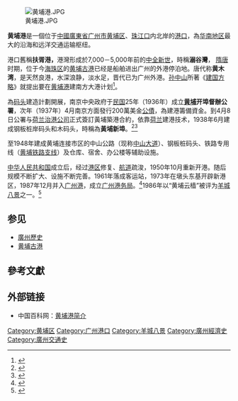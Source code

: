 {{Distinguish|黄埔古港}}

[[File:黄埔港.JPG|thumb]]

'''黄埔港'''是一個位于[[中華人民共和國|中國]][[廣東省|廣東省]][[广州市|广州市]][[黄埔区|黄埔区]]、[[珠江口|珠江口]]内北岸的[[港口|港口]]，為[[华南地区|华南地区]]最大的沿海和远洋交通运输枢纽。

港口舊稱'''扶胥港，'''港灣形成於7,000－5,000年前的[[中新世|中全新世]]，時稱'''溺谷灣'''， [[隋朝|隋]][[唐朝|唐]]时期，位于今[[海珠区|海珠区]]的[[黄埔古港|黄埔古港]]已经是船舶进出广州的外港停泊地。唐代称'''黄木湾'''，是天然良港，水深浪静，淡水足，晋代已为广州外港。[[孙中山|孙中山]]所著《[[建国方略|建国方略]]》就提出要在[[黄埔港|黄埔港]]建南方大港计划<ref>{{cite web|url=http://www.zsnews.cn/Column/2006/02/23/545053.shtml|title=孙中山与黄埔港}}{{dead link|date=2018年5月 |bot=InternetArchiveBot |fix-attempted=yes }}</ref>。

為[[码头|码头]]建造計劃開展，南京中央政府于[[中華民國|民国]]25年（1936年）成立'''[[黄埔_(广州)|黄埔]]开埠督辦公署'''，次年（1937年）4月南京方面發行200萬美金[[公債|公債]]，為建港籌備資金。到4月8日公署与[[荷兰治港公司|荷兰治港公司]]正式簽訂黃埔築港合約，依靠[[荷兰|荷兰]]建港技术，1938年6月建成钢板桩岸码头和木码头，時稱為'''黃埔新埠'''。<ref>{{cite book|url=http://www.gzzxws.gov.cn/qxws/hpws/hpzj/hp12ji/200912/t20091230_16542.htm|title=黄埔文史第十二辑——黄埔老企业|author=杨勇|author2=龙莆尧|publisher=广州市黄埔区政协文史资料研究委员会|editor=原礼祥|date=2006-12|archive-url=|archive-date=|deadurl=no}}</ref><ref>{{cite web|url=http://www.gzzxws.gov.cn/qxws/hpws/hpzj/hp12ji/200912/t20091230_16607_4.htm|title=曲折的道路 辉煌的历程|author=杨勇|author2=龙莆尧|editor=原礼祥|archive-url=https://web.archive.org/web/20200708033716/http://www.gzzxws.gov.cn/qxws/hpws/hpzj/hp12ji/200912/t20091230_16607_4.htm|archive-date=2020-07-08|deadurl=no}}</ref>

至1948年建成黄埔连接市区的中山公路（现称[[中山大道_(广州)|中山大道]]）、钢板桩码头、铁路专用线（[[黄埔铁路支线|黄埔铁路支线]]）及仓库、宿舍、办公楼等辅助设施。

[[中华人民共和国|中华人民共和国]]成立后，经过[[港口|港区]]修复、[[航道|航道]]疏浚，1950年10月重新开港。随后规模不断扩大、设施不断完善。1961年落成客运站，1973年在墩头东基开辟新港区，1987年12月并入[[广州港|广州港]]，成立[[广州港务局|广州港务局]]。<ref>{{cite web|url=http://www.gzzxws.gov.cn/qxws/hpws/hpzj/hp10ji/201109/t20110902_21817.htm|title=广州港与黄埔港历史上三次合并|author=黄伟|work=中国人民政治协商会议广州市委员会|date=|archive-url=https://web.archive.org/web/20200708033232/http://www.gzzxws.gov.cn/qxws/hpws/hpzj/hp10ji/201109/t20110902_21817.htm|archive-date=2020-07-08|deadurl=no}}</ref>1986年以“黄埔云樯”被评为[[羊城八景|羊城八景]]之一。<ref>{{cite web|url=http://dfz.gz.gov.cn/gzsdfz/hswh_ychssc/202001/2317dfe282fd42f086201eefd083ac56.shtml|title=新羊城八景颂|publisher=市委党史文献研究室|work=廣州市情|date=2020-01-07|archive-url=https://web.archive.org/web/20200708032752/http://dfz.gz.gov.cn/gzsdfz/hswh_ychssc/202001/2317dfe282fd42f086201eefd083ac56.shtml|archive-date=2020-07-08|deadurl=no}}</ref>

== 参见 ==

* [[广州历史|廣州歷史]]
* [[黄埔古港|黄埔古港]]

==參考文獻==
{{reflist}}

== 外部链接 ==
*中国百科网：[https://web.archive.org/web/20111113103907/http://www.chinabaike.com/article/sort0525/sort0524/2007/20070717141807.html 黄埔港简介]

{{中华人民共和国港口}}
{{历代羊城八景}}
{{coord|23|5|43.98|N|113|26|4.59|E|display=title|region:CH_type}}

[[Category:黄埔区|Category:黄埔区]]
[[Category:广州港口|Category:广州港口]]
[[Category:羊城八景|Category:羊城八景]]
[[Category:廣州經濟史|Category:廣州經濟史]]
[[Category:廣州交通史|Category:廣州交通史]]